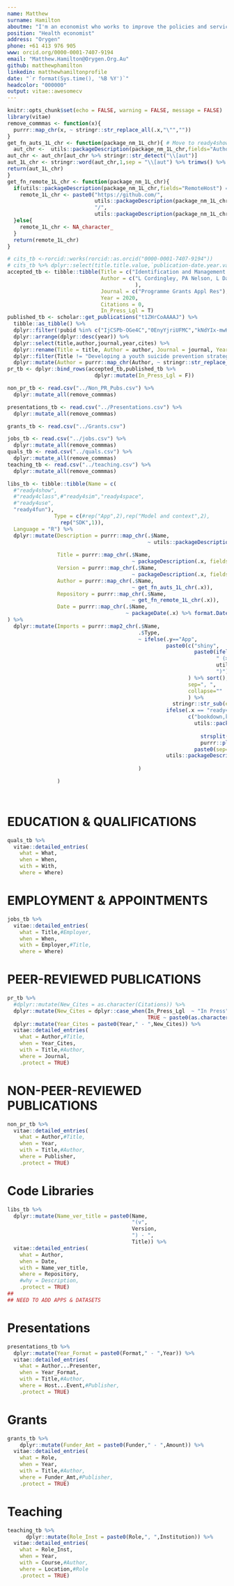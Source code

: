 ```yaml
---
name: Matthew
surname: Hamilton
aboutme: "I'm an economist who works to improve the policies and service systems that impact the mental health of young people. I principally do this by developing and validating reproducible and generalisable mental health simulation models."
position: "Health economist"
address: "Orygen"
phone: +61 413 976 905
www: orcid.org/0000-0001-7407-9194
email: "Matthew.Hamilton@Orygen.Org.Au"
github: matthewphamilton
linkedin: matthewhamiltonprofile
date: "`r format(Sys.time(), '%B %Y')`"
headcolor: "000000"
output: vitae::awesomecv
---
```


```r
knitr::opts_chunk$set(echo = FALSE, warning = FALSE, message = FALSE)
library(vitae)
remove_commmas <- function(x){
  purrr::map_chr(x, ~ stringr::str_replace_all(.x,"\"",""))
}
get_fn_auts_1L_chr <- function(package_nm_1L_chr){ # Move to ready4show
  aut_chr <-  utils::packageDescription(package_nm_1L_chr,fields="Author") %>% strsplit("\n") %>% purrr::flatten_chr()
aut_chr <- aut_chr[aut_chr %>% stringr::str_detect("\\[aut")]
aut_1L_chr <- stringr::word(aut_chr,1,sep = "\\[aut") %>% trimws() %>% knitr::combine_words()
return(aut_1L_chr)
}
get_fn_remote_1L_chr <- function(package_nm_1L_chr){
  if(utils::packageDescription(package_nm_1L_chr,fields="RemoteHost") == "api.github.com"){
    remote_1L_chr <- paste0("https://github.com/",
                            utils::packageDescription(package_nm_1L_chr,fields="GithubUsername"),
                            "/",
                            utils::packageDescription(package_nm_1L_chr,fields="GithubRepo"))
  }else{
    remote_1L_chr <- NA_character_
  }
  return(remote_1L_chr)
}
```

```r
# cits_tb <-rorcid::works(rorcid::as.orcid("0000-0001-7407-9194"))
# cits_tb %>% dplyr::select(title.title.value,`publication-date.year.value`,`journal-title.value`) %>% kableExtra::kable()
accepted_tb <- tibble::tibble(Title = c("Identification and Management of Psoriasis Associated Co-MorbidiTy: The IMPACT Research Programme"),
                              Author = c("L Cordingley, PA Nelson, L Davies, D Ashcroft, C Bundy, C Chew-Graham, A Chisholm, J Elvidge, M Hamilton,..."#" R Hilton, K Kane, C Keyworth, A Littlewood, K Lovell, M Lunt, H McAteer, D Ntais, R Parisi, C Pearce, M Rutter, D Symmons, H Young  & CEM Griffiths"
                                         ),
                              Journal = c("Programme Grants Appl Res"),
                              Year = 2020,
                              Citations = 0,
                              In_Press_Lgl = T)
published_tb <- scholar::get_publications("t1ZHrCoAAAAJ") %>%
  tibble::as_tibble() %>%
  dplyr::filter(!pubid %in% c("IjCSPb-OGe4C","0EnyYjriUFMC","kNdYIx-mwKoC","KlAtU1dfN6UC","3fE2CSJIrl8C","5nxA0vEk-isC","2osOgNQ5qMEC","Y0pCki6q_DkC")) %>%
  dplyr::arrange(dplyr::desc(year)) %>%
  dplyr::select(title,author,journal,year,cites) %>%
  dplyr::rename(Title = title, Author = author, Journal = journal, Year = year, Citations = cites) %>%
  dplyr::filter(Title != "Developing a youth suicide prevention strategy for Tasmania: A review of the literature") %>%
  dplyr::mutate(Author = purrr::map_chr(Author, ~ stringr::str_replace_all(.x,"RICKWOOD","Rickwood")))
pr_tb <- dplyr::bind_rows(accepted_tb,published_tb %>%
                            dplyr::mutate(In_Press_Lgl = F))
```

```r
non_pr_tb <- read.csv("../Non_PR_Pubs.csv") %>%
  dplyr::mutate_all(remove_commmas)
```

```r
presentations_tb <- read.csv("../Presentations.csv") %>%
  dplyr::mutate_all(remove_commmas)
```

```r
grants_tb <- read.csv("../Grants.csv")
```

```r
jobs_tb <- read.csv("../jobs.csv") %>%
  dplyr::mutate_all(remove_commmas)
quals_tb <- read.csv("../quals.csv") %>%
  dplyr::mutate_all(remove_commmas)
teaching_tb <- read.csv("../teaching.csv") %>%
  dplyr::mutate_all(remove_commmas)
```

```r
libs_tb <- tibble::tibble(Name = c(
  #"ready4show",
  #"ready4class",#"ready4sim","ready4space",
  #"ready4use",
  "ready4fun"),
               Type = c(#rep("App",2),rep("Model and context",2),
                 rep("SDK",1)),
  Language = "R") %>%
  dplyr::mutate(Description = purrr::map_chr(.$Name,
                                             ~ utils::packageDescription(.x, 
                                                                             fields = "Description")),
                Title = purrr::map_chr(.$Name,
                                        ~ packageDescription(.x, fields = "Title")),
                Version = purrr::map_chr(.$Name,
                                        ~ packageDescription(.x, fields = "Version")),
                Author = purrr::map_chr(.$Name,
                                        ~ get_fn_auts_1L_chr(.x)),
                Repository = purrr::map_chr(.$Name,
                                        ~ get_fn_remote_1L_chr(.x)),
                Date = purrr::map_chr(.$Name,
                                      ~ packageDate(.x) %>% format.Date("%d %B %Y"))
) %>%
  dplyr::mutate(Imports = purrr::map2_chr(.$Name,
                                          .$Type,
                                          ~ ifelse(.y=="App",
                                                   paste0(c("shiny",
                                                            paste0(ifelse(.x == "Springtides","springtides","s2lsd"),
                                                                   " (>= ",
                                                                   utils::packageDescription(ifelse(.x == "Springtides","springtides","s2lsd"), fields = "Version"),
                                                                   ")")
                                                          ) %>% sort(), 
                                                          sep=", ", 
                                                          collapse=""
                                                          ) %>%
                                                     stringr::str_sub(end=-2),
                                                   ifelse(.x == "ready4show",
                                                          c("bookdown,kableExtra,knitr,rmarkdown,rticles,shiny",
                                                            utils::packageDescription("ready4plot", 
                                                                             fields = "Imports") %>%
                                                              strsplit(", ") %>%
                                                              purrr::pluck(1)) %>% sort() %>%
                                                            paste0(sep=", ", collapse=""),
                                                   utils::packageDescription(.x, 
                                                                             fields = "Imports") %>% sort()))
                                          )

                )

 


```

# EDUCATION & QUALIFICATIONS

```r
quals_tb %>% 
  vitae::detailed_entries(
    what = What,
    when = When,
    with = With,
    where = Where)
```   

# EMPLOYMENT & APPOINTMENTS
```r
jobs_tb %>% 
  vitae::detailed_entries(
    what = Title,#Employer,
    when = When,
    with = Employer,#Title,
    where = Where)
```

# PEER-REVIEWED PUBLICATIONS
```r
pr_tb %>% 
  #dplyr::mutate(New_Cites = as.character(Citations)) %>%
  dplyr::mutate(New_Cites = dplyr::case_when(In_Press_Lgl  ~ "In Press",
                                             TRUE ~ paste0(as.character(Citations)," cites"))) %>%
  dplyr::mutate(Year_Cites = paste0(Year," - ",New_Cites)) %>%
  vitae::detailed_entries(
    what = Author,#Title,
    when = Year_Cites,
    with = Title,#Author,
    where = Journal,
    .protect = TRUE)
```
\pagebreak
# NON-PEER-REVIEWED PUBLICATIONS
```r
non_pr_tb %>% 
  vitae::detailed_entries(
    what = Author,#Title,
    when = Year,
    with = Title,#Author,
    where = Publisher,
    .protect = TRUE)
```

# Code Libraries
```r
libs_tb %>% 
  dplyr::mutate(Name_ver_title = paste0(Name,
                                        "(v",
                                        Version,
                                        ") - ",
                                        Title)) %>%
  vitae::detailed_entries(
    what = Author,
    when = Date,
    with = Name_ver_title,
    where = Repository,
    #why = Description,
    .protect = TRUE)
##
## NEED TO ADD APPS & DATASETS
```  

# Presentations
```r
presentations_tb %>% 
  dplyr::mutate(Year_Format = paste0(Format," - ",Year)) %>%
  vitae::detailed_entries(
    what = Author...Presenter,
    when = Year_Format,
    with = Title,#Author,
    where = Host...Event,#Publisher,
    .protect = TRUE)
```
\pagebreak
# Grants
```r
grants_tb %>% 
    dplyr::mutate(Funder_Amt = paste0(Funder," - ",Amount)) %>%
  vitae::detailed_entries(
    what = Role,
    when = Year,
    with = Title,#Author,
    where = Funder_Amt,#Publisher,
    .protect = TRUE)
```

# Teaching
```r
teaching_tb %>% 
      dplyr::mutate(Role_Inst = paste0(Role,", ",Institution)) %>%
  vitae::detailed_entries(
    what = Role_Inst,
    when = Year,
    with = Course,#Author,
    where = Location,#Role
    .protect = TRUE)
```   





